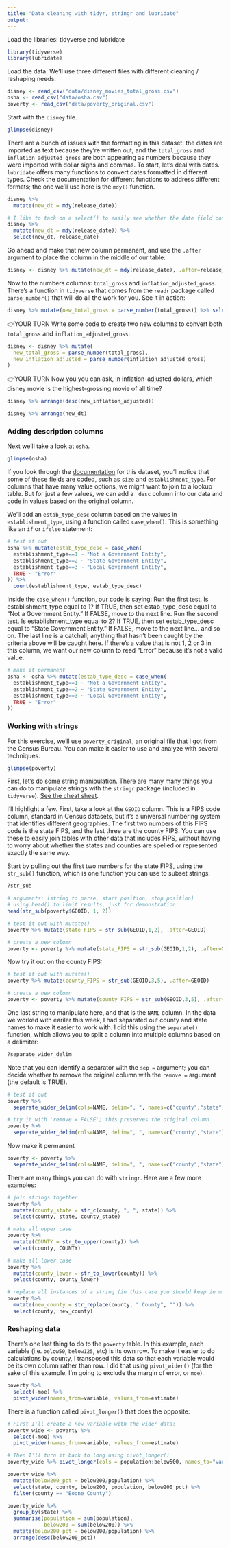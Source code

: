 ```yaml
---
title: "Data cleaning with tidyr, stringr and lubridate"
output: 
---
```


Load the libraries: tidyverse and lubridate

```r
library(tidyverse)
library(lubridate)
```

Load the data. We'll use three different files with different cleaning / reshaping needs:

```r
disney <- read_csv("data/disney_movies_total_gross.csv")
osha <- read_csv("data/osha.csv")
poverty <- read_csv("data/poverty_original.csv")
```

Start with the `disney` file.

```r
glimpse(disney)
```

There are a bunch of issues with the formatting in this dataset: the dates are imported as text because they're written out, and the `total_gross` and `inflation_adjusted_gross` are both appearing as numbers because they were imported with dollar signs and commas. To start, let's deal with dates. `lubridate` offers many functions to convert dates formatted in different types. Check the documentation for different functions to address different formats; the one we'll use here is the `mdy()` function. 

```r
disney %>% 
  mutate(new_dt = mdy(release_date))

# I like to tack on a select() to easily see whether the date field converted properly:
disney %>% 
  mutate(new_dt = mdy(release_date)) %>% 
  select(new_dt, release_date)
```

Go ahead and make that new column permanent, and use the `.after` argument to place the column in the middle of our table:

```r
disney <- disney %>% mutate(new_dt = mdy(release_date), .after=release_date)
```

Now to the numbers columns: `total_gross` and `inflation_adjusted_gross`. There's a function in `tidyverse` that comes from the `readr` package called `parse_number()` that will do all the work for you. See it in action:

```r
disney %>% mutate(new_total_gross = parse_number(total_gross)) %>% select(total_gross, new_total_gross)
```

👉YOUR TURN
Write some code to create two new columns to convert both `total_gross` and `inflation_adjusted_gross`:
```r
disney <- disney %>% mutate(
  new_total_gross = parse_number(total_gross),
  new_inflation_adjusted = parse_number(inflation_adjusted_gross)
)
```

👉YOUR TURN
Now you you can ask, in inflation-adjusted dollars, which disney movie is the highest-grossing movie of all time?
```r
disney %>% arrange(desc(new_inflation_adjusted))

disney %>% arrange(new_dt)
```

### Adding description columns

Next we'll take a look at `osha`.

```r
glimpse(osha)
```

If you look through the [documentation](https://www.osha.gov/sites/default/files/ITA_Data_Dictionary.pdf) for this dataset, you'll notice that some of these fields are coded, such as `size` and `establishment_type`. For columns that have many value options, we might want to join to a lookup table. But for just a few values, we can add a `_desc` column into our data and code in values based on the original column.

We'll add an `estab_type_desc` column based on the values in `establishment_type`, using a function called `case_when()`. This is something like an `if` or `ifelse` statement:

```r
# test it out
osha %>% mutate(estab_type_desc = case_when(
  establishment_type==1 ~ "Not a Government Entity",
  establishment_type==2 ~ "State Government Entity",
  establishment_type==3 ~ "Local Government Entity",
  TRUE ~ "Error"
)) %>% 
  count(establishment_type, estab_type_desc)
```

Inside the `case_when()` function, our code is saying: 
Run the first test. Is establishment_type equal to 1? If TRUE, then set estab_type_desc equal to "Not a Government Entity." If FALSE, move to the next line. 
Run the second test. Is establishment_type equal to 2? If TRUE, then set estab_type_desc equal to "State Government Entity." If FALSE, move to the next line...
and so on. 
The last line is a catchall; anything that hasn't been caught by the criteria above will be caught here. If there's a value that is not 1, 2 or 3 in this column, we want our new column to read "Error" because it's not a valid value.

```r
# make it permanent
osha <- osha %>% mutate(estab_type_desc = case_when(
  establishment_type==1 ~ "Not a Government Entity",
  establishment_type==2 ~ "State Government Entity",
  establishment_type==3 ~ "Local Government Entity",
  TRUE ~ "Error"
))
```


### Working with strings

For this exercise, we'll use `poverty_original`, an original file that I got from the Census Bureau. You can make it easier to use and analyze with several techniques.

```r
glimpse(poverty)
```

First, let's do some string manipulation. There are many many things you can do to manipulate strings with the `stringr` package (included in `tidyverse`). [See the cheat sheet](https://github.com/ireapps/R-for-data-analysis-2022/blob/main/docs/strings.pdf).

I'll highlight a few. First, take a look at the `GEOID` column. This is a FIPS code column, standard in Census datasets, but it's a universal numbering system that identifies different geographies. The first two numbers of this FIPS code is the state FIPS, and the last three are the county FIPS. You can use these to easily join tables with other data that includes FIPS, without having to worry about whether the states and counties are spelled or represented exactly the same way.

Start by pulling out the first two numbers for the state FIPS, using the `str_sub()` function, which is one function you can use to subset strings:

```r
?str_sub

# arguments: (string to parse, start position, stop position)
# using head() to limit results, just for demonstration:
head(str_sub(poverty$GEOID, 1, 2))

# test it out with mutate()
poverty %>% mutate(state_FIPS = str_sub(GEOID,1,2), .after=GEOID)

# create a new column
poverty <- poverty %>% mutate(state_FIPS = str_sub(GEOID,1,2), .after=GEOID)
```

Now try it out on the county FIPS:

```r
# test it out with mutate()
poverty %>% mutate(county_FIPS = str_sub(GEOID,3,5), .after=GEOID)

# create a new column
poverty <- poverty %>% mutate(county_FIPS = str_sub(GEOID,3,5), .after=GEOID)

```

One last string to manipulate here, and that is the `NAME` column. In the data we worked with eariler this week, I had separated out county and state names to make it easier to work with. I did this using the `separate()` function, which allows you to split a column into multiple columns based on a delimiter:

```r
?separate_wider_delim
```

Note that you can identify a separator with the `sep =` argument; you can decide whether to remove the original column with the `remove =` argument (the default is TRUE).

```r
# test it out
poverty %>% 
  separate_wider_delim(cols=NAME, delim=", ", names=c("county","state"))

# try it with 'remove = FALSE'; this preserves the original column
poverty %>% 
  separate_wider_delim(cols=NAME, delim=", ", names=c("county","state"), cols_remove = FALSE)
```

Now make it permanent

```r
poverty <- poverty %>% 
  separate_wider_delim(cols=NAME, delim=", ", names=c("county","state"), cols_remove = FALSE)
```

There are many things you can do with `stringr`. Here are a few more examples:

```r
# join strings together
poverty %>% 
  mutate(county_state = str_c(county, ", ", state)) %>% 
  select(county, state, county_state)

# make all upper case
poverty %>% 
  mutate(COUNTY = str_to_upper(county)) %>% 
  select(county, COUNTY)

# make all lower case
poverty %>% 
  mutate(county_lower = str_to_lower(county)) %>% 
  select(county, county_lower)

# replace all instances of a string (in this case you should keep in mind that there are Parishes and Cities and Municipios as well)
poverty %>% 
  mutate(new_county = str_replace(county, " County", "")) %>% 
  select(county, new_county)

```

### Reshaping data

There's one last thing to do to the `poverty` table. In this example, each variable (i.e. `below50`, `below125`, etc) is its own row. To make it easier to do calculations by county, I transposed this data so that each variable would be its own column rather than row. I did that using `pivot_wider()` (for the sake of this example, I'm going to exclude the margin of error, or `moe`).

```r
poverty %>% 
  select(-moe) %>% 
  pivot_wider(names_from=variable, values_from=estimate)
```

There is a function called `pivot_longer()` that does the opposite:

```r
# First I'll create a new variable with the wider data:
poverty_wide <- poverty %>% 
  select(-moe) %>% 
  pivot_wider(names_from=variable, values_from=estimate)

# Then I'll turn it back to long using pivot_longer()
poverty_wide %>% pivot_longer(cols = population:below500, names_to="variable", values_to="estimate")

```

```r
poverty_wide %>% 
  mutate(below200_pct = below200/population) %>%
  select(state, county, below200, population, below200_pct) %>% 
  filter(county == "Boone County")
```

```r
poverty_wide %>% 
  group_by(state) %>% 
  summarise(population = sum(population),
            below200 = sum(below200)) %>% 
  mutate(below200_pct = below200/population) %>% 
  arrange(desc(below200_pct))
```









